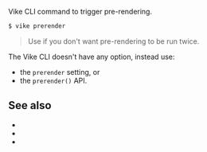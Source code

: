 
Vike CLI command to trigger <Link href="/pre-rendering">pre-rendering</Link>.

```bash
$ vike prerender
```

> Use <Link href="/prerender#disableautorun" /> if you don't want pre-rendering to be run twice.

The Vike CLI doesn't have any option, instead use:
 - the <Link href="/prerender">`prerender` setting</Link>, or
 - the <Link href="/prerender-programmatic">`prerender()` API</Link>.


## See also

- <Link href="/prerender-programmatic" />
- <Link href="/prerender#disableautorun" />
- <Link href="/pre-rendering" />

